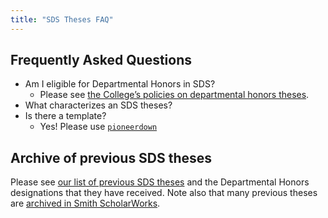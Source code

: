```yaml
---
title: "SDS Theses FAQ"
---
```


## Frequently Asked Questions

- Am I eligible for Departmental Honors in SDS? 
    - Please see [the College's policies on departmental honors theses](https://www.smith.edu/academics/class-deans/departmental-honors).
- What characterizes an SDS theses? 
- Is there a template? 
    - Yes! Please use [`pioneerdown`](https://github.com/SmithCollege-SDS/pioneerdown)

## Archive of previous SDS theses

Please see [our list of previous SDS theses](awards.qmd#departmental-honors) and the Departmental Honors designations that they have received.
Note also that many previous theses are [archived in Smith ScholarWorks](https://scholarworks.smith.edu/sds_etd/). 